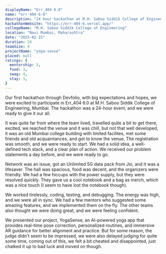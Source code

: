 ```yaml
---
displayName: "Err_404 6.0"
name: "err-404-6-0"
description: "24 hour hackathon at M.H. Saboo Siddik College of Engineering, Mumbai. Developed YogaSense, an AI-powered yoga app with real-time pose correction and immersive AR guidance."
hackathonWebsite: "https://err-404-6.vercel.app/"
collegeName: "M.H. Saboo Siddik College of Engineering"
location: "Navi Mumbai, Maharashtra"
date: "2025-02-15"
duration: 24
teamSize: 4
projectName: "yoga-sense"
placed: null
ratings: {
  mentorship: 3,
  food: 3,
  swag: 4,
  stay: 3,
}
---
```


Our first hackathon through Devfolio, with big expectations and hopes, we were excited to participate in Err_404 6.0 at M.H. 
Saboo Siddik College of Engineering, Mumbai. The hackathon was a 24-hour event, and we were ready to give it our all.

It was quite far from where the team lived, travelled quite a bit to get there, excited, we reached the venue and it was chill,
but not that well developed, it was an old Mumbai college building with limited facilites,
met some friends and old acquaintances, and got to know the venue. The registration was smooth, and we were ready to start.
We had a solid idea, a well-defined tech stack, and a clear plan of action. We received our problem statements a day before, 
and we were ready to go.

Network was an issue, got an Unlimited 5G data pack from Jio, and it was a lifesaver. The hall was spacious, food was decent,
and the organizers were friendly. We had a few hiccups with the power supply, but they were resolved quickly. They gave us a
cool notebook and a bag as merch, which was a nice touch (I seem to have lost the notebook though).

We worked tirelessly, coding, testing, and debugging. The energy was high, and we were all in sync. We had a few mentors
who suggested some amazing features, and we implemented them on the fly. The other teams also thought we were doing great,
and we were feeling confident.

We presented our project, YogaSense, an AI-powered yoga app that provides real-time pose correction, personalized routines, 
and immersive AR guidance for better alignment and practice. But for some reason, the judge didn't seem to be impressed,
we were also delayed judging for quite some time, coming out of this, we felt a bit cheated and disappointed, just chalked it
up to bad luck and moved on though.
